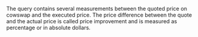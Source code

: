 The query contains several measurements between the quoted price on cowswap and  the executed price. The price difference between the quote and the actual price  is called price improvement and is measured as percentage or in absolute dollars.
